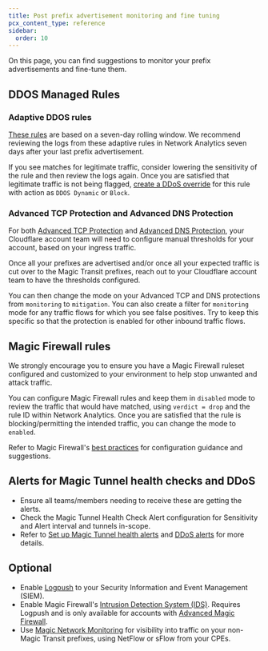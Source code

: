 ```yaml
---
title: Post prefix advertisement monitoring and fine tuning
pcx_content_type: reference
sidebar:
  order: 10
---
```


On this page, you can find suggestions to monitor your prefix advertisements and fine-tune them.

## DDOS Managed Rules

### Adaptive DDOS rules

[These rules](/ddos-protection/managed-rulesets/adaptive-protection/) are based on a seven-day rolling window. We recommend reviewing the logs from these adaptive rules in Network Analytics seven days after your last prefix advertisement.

If you see matches for legitimate traffic, consider lowering the sensitivity of the rule and then review the logs again. Once you are satisfied that legitimate traffic is not being flagged, [create a DDoS override](/ddos-protection/managed-rulesets/network/network-overrides/configure-dashboard/#create-a-ddos-override) for this rule with action as `DDOS Dynamic` or `Block`.

### Advanced TCP Protection and Advanced DNS Protection

For both [Advanced TCP Protection](/ddos-protection/advanced-ddos-systems/overview/advanced-tcp-protection/) and [Advanced DNS Protection](/ddos-protection/advanced-ddos-systems/overview/advanced-dns-protection/), your Cloudflare account team will need to configure manual thresholds for your account, based on your ingress traffic.

Once all your prefixes are advertised and/or once all your expected traffic is cut over to the Magic Transit prefixes, reach out to your Cloudflare account team to have the thresholds configured.

You can then change the mode on your Advanced TCP and DNS protections from `monitoring` to `mitigation`. You can also create a filter for `monitoring` mode for any traffic flows for which you see false positives. Try to keep this specific so that the protection is enabled for other inbound traffic flows.

## Magic Firewall rules

We strongly encourage you to ensure you have a Magic Firewall ruleset configured and customized to your environment to help stop unwanted and attack traffic.

You can configure Magic Firewall rules and keep them in `disabled` mode to review the traffic that would have matched, using `verdict = drop` and the rule ID within Network Analytics. Once you are satisfied that the rule is blocking/permitting the intended traffic, you can change the mode to `enabled`.

Refer to Magic Firewall's [best practices](/magic-firewall/best-practices/) for configuration guidance and suggestions.

## Alerts for Magic Tunnel health checks and DDoS

- Ensure all teams/members needing to receive these are getting the alerts.
- Check the Magic Tunnel Health Check Alert configuration for Sensitivity and Alert interval and tunnels in-scope.
- Refer to [Set up Magic Tunnel health alerts](/learning-paths/data-center-protection/enable-notifications/#set-up-magic-tunnel-health-alerts) and [DDoS alerts](/ddos-protection/reference/alerts/) for more details.

## Optional

- Enable [Logpush](/logs/about/) to your Security Information and Event Management (SIEM).
- Enable Magic Firewall's [Intrusion Detection System (IDS)](/magic-firewall/about/ids/). Requires Logpush and is only available for accounts with [Advanced Magic Firewall](/magic-firewall/plans/#advanced-features).
- Use [Magic Network Monitoring](/magic-network-monitoring/) for visibility into traffic on your non-Magic Transit prefixes, using NetFlow or sFlow from your CPEs.